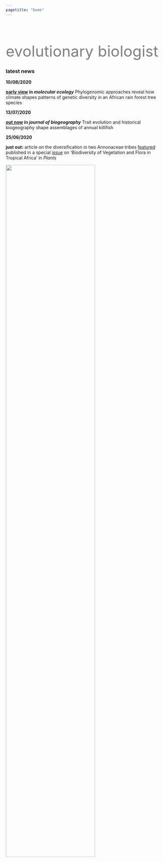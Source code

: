 ```yaml
---
pagetitle: "home"
---
```


<div class="col2" style="padding-top:50px">

<font size="60" color="grey" style="LINE-HEIGHT:60px">evolutionary biologist</font>

### latest news
**10/08/2020**

__[early view](https://doi.org/10.1111/mec.15572) in *molecular ecology*__ Phylogenomic approaches reveal how climate shapes patterns of genetic diversity in an African rain forest tree species

**13/07/2020**

__[out now](https://onlinelibrary.wiley.com/doi/full/10.1111/jbi.13912?af=R#.Xwv6ScXZyMU) in *journal of biogeography*__ Trait evolution and historical biogeography shape assemblages of annual killifish

**25/06/2020**

__just out:__ article on the diversification in two Annonaceae tribes [featured](https://doi.org/10.3390/d12060227) published in a special [issue](https://www.mdpi.com/journal/diversity/special_issues/biodiversity_vegetation_flora) on 'Biodiversity of Vegetation and Flora in Tropical Africa' in _Plants_

<div id="me">
![](images/me_circle3.png){width=75% style="float:center padding:100px"}
</div>

</div>
